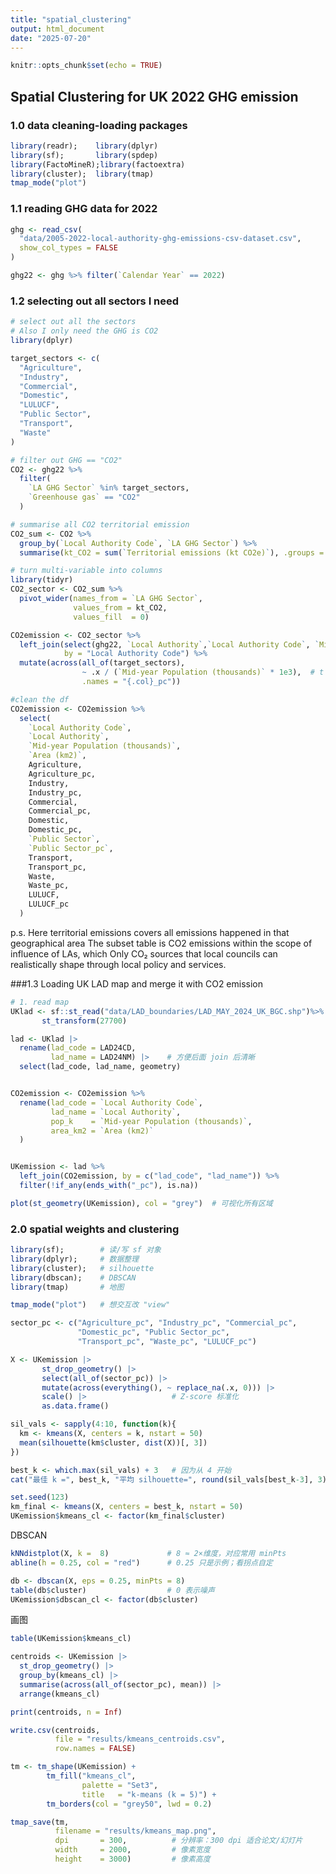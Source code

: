 ```yaml
---
title: "spatial_clustering"
output: html_document
date: "2025-07-20"
---
```


```r
knitr::opts_chunk$set(echo = TRUE)
```

## Spatial Clustering for UK 2022 GHG emission 


### 1.0 data cleaning-loading packages
```r
library(readr);    library(dplyr)
library(sf);       library(spdep)
library(FactoMineR);library(factoextra)
library(cluster);  library(tmap)
tmap_mode("plot")
```

### 1.1 reading GHG data for 2022
```r

ghg <- read_csv(
  "data/2005-2022-local-authority-ghg-emissions-csv-dataset.csv",
  show_col_types = FALSE
)

ghg22 <- ghg %>% filter(`Calendar Year` == 2022)
```

### 1.2 selecting out all sectors I need
```r
# select out all the sectors 
# Also I only need the GHG is CO2
library(dplyr)

target_sectors <- c(
  "Agriculture",
  "Industry",
  "Commercial",
  "Domestic",
  "LULUCF",
  "Public Sector",  
  "Transport",
  "Waste"
)

# filter out GHG == "CO2"
CO2 <- ghg22 %>%
  filter(
    `LA GHG Sector` %in% target_sectors,
    `Greenhouse gas` == "CO2"
  )

# summarise all CO2 territorial emission 
CO2_sum <- CO2 %>%
  group_by(`Local Authority Code`, `LA GHG Sector`) %>%
  summarise(kt_CO2 = sum(`Territorial emissions (kt CO2e)`), .groups = "drop")

# turn multi-variable into columns
library(tidyr)
CO2_sector <- CO2_sum %>%
  pivot_wider(names_from = `LA GHG Sector`,
              values_from = kt_CO2,
              values_fill  = 0)

CO2emission <- CO2_sector %>%
  left_join(select(ghg22, `Local Authority`,`Local Authority Code`, `Mid-year Population (thousands)`, `Area (km2)`) %>% distinct(),
            by = "Local Authority Code") %>%
  mutate(across(all_of(target_sectors),
                ~ .x / (`Mid-year Population (thousands)` * 1e3),  # t CO2 / person
                .names = "{.col}_pc"))

#clean the df
CO2emission <- CO2emission %>%
  select(
    `Local Authority Code`,
    `Local Authority`,
    `Mid-year Population (thousands)`,
    `Area (km2)`,
    Agriculture,
    Agriculture_pc,
    Industry,
    Industry_pc,
    Commercial,
    Commercial_pc,
    Domestic,
    Domestic_pc,
    `Public Sector`,
    `Public Sector_pc`,
    Transport,
    Transport_pc,
    Waste,
    Waste_pc,
    LULUCF,
    LULUCF_pc
  )

```

p.s. Here territorial emissions covers all emissions happened in that geographical area
The subset table is CO2 emissions within the scope of influence of LAs, which Only CO₂ sources that local councils can realistically shape through local policy and services.

###1.3 Loading UK LAD map and merge it with CO2 emission
```r
# 1. read map
UKlad <- sf::st_read("data/LAD_boundaries/LAD_MAY_2024_UK_BGC.shp")%>%
       st_transform(27700)  

lad <- UKlad |>
  rename(lad_code = LAD24CD,
         lad_name = LAD24NM) |>    # 方便后面 join 后清晰
  select(lad_code, lad_name, geometry)


CO2emission <- CO2emission %>%
  rename(lad_code = `Local Authority Code`,
         lad_name = `Local Authority`,
         pop_k    = `Mid-year Population (thousands)`,
         area_km2 = `Area (km2)`
  )


UKemission <- lad %>%                               
  left_join(CO2emission, by = c("lad_code", "lad_name")) %>%  
  filter(!if_any(ends_with("_pc"), is.na))             

plot(st_geometry(UKemission), col = "grey")  # 可视化所有区域
```

### 2.0 spatial weights and clustering
```r
library(sf);        # 读/写 sf 对象
library(dplyr);     # 数据整理
library(cluster);   # silhouette
library(dbscan);    # DBSCAN
library(tmap)       # 地图

tmap_mode("plot")   # 想交互改 "view"

sector_pc <- c("Agriculture_pc", "Industry_pc", "Commercial_pc",
               "Domestic_pc", "Public Sector_pc",
               "Transport_pc", "Waste_pc", "LULUCF_pc")

X <- UKemission |>
       st_drop_geometry() |>
       select(all_of(sector_pc)) |>
       mutate(across(everything(), ~ replace_na(.x, 0))) |>
       scale() |>                   # Z-score 标准化
       as.data.frame()


```

```r
sil_vals <- sapply(4:10, function(k){
  km <- kmeans(X, centers = k, nstart = 50)
  mean(silhouette(km$cluster, dist(X))[, 3])
})

best_k <- which.max(sil_vals) + 3   # 因为从 4 开始
cat("最佳 k =", best_k, "平均 silhouette=", round(sil_vals[best_k-3], 3), "\n")

set.seed(123)
km_final <- kmeans(X, centers = best_k, nstart = 50)
UKemission$kmeans_cl <- factor(km_final$cluster)

```

DBSCAN
```r
kNNdistplot(X, k =  8)             # 8 ≈ 2×维度，对应常用 minPts
abline(h = 0.25, col = "red")      # 0.25 只是示例；看拐点自定

db <- dbscan(X, eps = 0.25, minPts = 8)
table(db$cluster)                  # 0 表示噪声
UKemission$dbscan_cl <- factor(db$cluster)

```
画图
```r
table(UKemission$kmeans_cl)

centroids <- UKemission |>
  st_drop_geometry() |>
  group_by(kmeans_cl) |>
  summarise(across(all_of(sector_pc), mean)) |>
  arrange(kmeans_cl)

print(centroids, n = Inf)

write.csv(centroids,
          file = "results/kmeans_centroids.csv",
          row.names = FALSE)

```

```r

tm <- tm_shape(UKemission) +
        tm_fill("kmeans_cl",
                palette = "Set3",
                title   = "k-means (k = 5)") +
        tm_borders(col = "grey50", lwd = 0.2)

tmap_save(tm,
          filename = "results/kmeans_map.png",
          dpi       = 300,          # 分辨率：300 dpi 适合论文/幻灯片
          width     = 2000,         # 像素宽度
          height    = 3000)         # 像素高度

```






